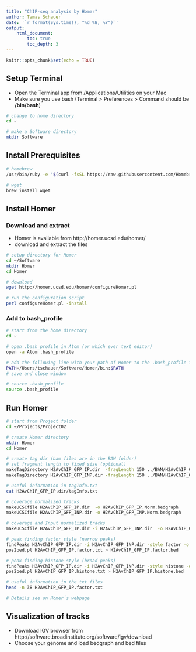 ```yaml
---
title: "ChIP-seq analysis by Homer"
author: Tamas Schauer
date: '`r format(Sys.time(), "%d %B, %Y")`'
output: 
    html_document:
        toc: true
        toc_depth: 3
---
```

<style>
pre {
  overflow-x: auto;
}
pre code {
  word-wrap: normal;
  white-space: pre;
}
</style>

```r
knitr::opts_chunk$set(echo = TRUE)
```


## Setup Terminal

* Open the Terminal app from /Applications/Utilities on your Mac
* Make sure you use bash (Terminal > Preferences > Command should be **/bin/bash**)

```sh
# change to home directory
cd ~

# make a Software directory
mkdir Software
```

## Install Prerequisites

```bash
# homebrew
/usr/bin/ruby -e "$(curl -fsSL https://raw.githubusercontent.com/Homebrew/install/master/install)"

# wget
brew install wget
```

## Install Homer

### Download and extract

* Homer is available from http://homer.ucsd.edu/homer/
* download and extract the files

```bash
# setup directory for Homer
cd ~/Software
mkdir Homer
cd Homer

# download 
wget http://homer.ucsd.edu/homer/configureHomer.pl

# run the configuration script
perl configureHomer.pl -install
```


### Add to bash_profile

```bash
# start from the home directory
cd ~   

# open .bash_profile in Atom (or which ever text editor)
open -a Atom .bash_profile

# add the following line with your path of Homer to the .bash_profile file
PATH=/Users/tschauer/Software/Homer/bin:$PATH
# save and close window

# source .bash_profile
source .bash_profile
```





## Run Homer 

```bash
# start from Project folder
cd ~/Projects/Project02

# create Homer directory
mkdir Homer
cd Homer

# create tag dir (bam files are in the BAM folder)
# set fragment length to fixed size (optional)
makeTagDirectory H2AvChIP_GFP_IP.dir  -fragLength 150 ../BAM/H2AvChIP_GFP_IP.bam
makeTagDirectory H2AvChIP_GFP_INP.dir -fragLength 150 ../BAM/H2AvChIP_GFP_INP.bam

# useful information in tagInfo.txt
cat H2AvChIP_GFP_IP.dir/tagInfo.txt 

# coverage normalized tracks
makeUCSCfile H2AvChIP_GFP_IP.dir  -o H2AvChIP_GFP_IP.Norm.bedgraph
makeUCSCfile H2AvChIP_GFP_INP.dir -o H2AvChIP_GFP_INP.Norm.bedgraph

# coverage and Input normalized tracks
makeUCSCfile H2AvChIP_GFP_IP.dir -i H2AvChIP_GFP_INP.dir  -o H2AvChIP_GFP_IP.INPnorm.bedgraph

# peak finding factor style (narrow peaks)
findPeaks H2AvChIP_GFP_IP.dir -i H2AvChIP_GFP_INP.dir -style factor -o H2AvChIP_GFP_IP.factor.txt
pos2bed.pl H2AvChIP_GFP_IP.factor.txt > H2AvChIP_GFP_IP.factor.bed

# peak finding histone style (broad peaks)
findPeaks H2AvChIP_GFP_IP.dir -i H2AvChIP_GFP_INP.dir -style histone -o H2AvChIP_GFP_IP.histone.txt
pos2bed.pl H2AvChIP_GFP_IP.histone.txt > H2AvChIP_GFP_IP.histone.bed

# useful information in the txt files
head -n 38 H2AvChIP_GFP_IP.factor.txt

# Details see on Homer´s webpage
```


## Visualization of tracks

* Download IGV browser from http://software.broadinstitute.org/software/igv/download
* Choose your genome and load bedgraph and bed files
